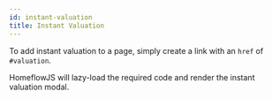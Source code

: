 ```yaml
---
id: instant-valuation
title: Instant Valuation
---
```


To add instant valuation to a page, simply create a link with an `href` of `#valuation`.

HomeflowJS will lazy-load the required code and render the instant valuation modal.
